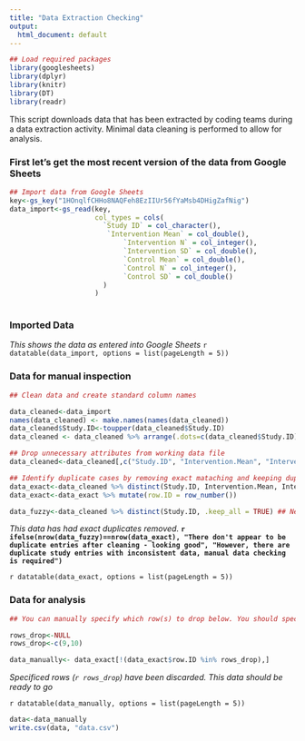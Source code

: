 ```yaml
---
title: "Data Extraction Checking"
output:
  html_document: default
---
```


```r
## Load required packages
library(googlesheets)
library(dplyr)
library(knitr)
library(DT)
library(readr)
```
This script downloads data that has been extracted by coding teams during a data extraction activity. Minimal data cleaning is performed to allow for analysis.

### First let's get the most recent version of the data from Google Sheets
```r
## Import data from Google Sheets
key<-gs_key("1HOnqlfCHHo8NAQFeh8EzIIUr56fYaMsb4DHigZafNig")
data_import<-gs_read(key, 
                     col_types = cols(
                       `Study ID` = col_character(), 
                        `Intervention Mean` = col_double(), 
                            `Intervention N` = col_integer(),
                            `Intervention SD` = col_double(),
                            `Control Mean` = col_double(), 
                            `Control N` = col_integer(),
                            `Control SD` = col_double()
                       )
                     )
                     
```
### Imported Data
*This shows the data as entered into Google Sheets*
`r datatable(data_import, options = list(pageLength = 5))`


### Data for manual inspection

```r
## Clean data and create standard column names

data_cleaned<-data_import
names(data_cleaned) <- make.names(names(data_cleaned))
data_cleaned$Study.ID<-toupper(data_cleaned$Study.ID)
data_cleaned <- data_cleaned %>% arrange(.dots=c(data_cleaned$Study.ID))

## Drop unnecessary attributes from working data file
data_cleaned<-data_cleaned[,c("Study.ID", "Intervention.Mean", "Intervention.SD", "Intervention.N", "Control.Mean", "Control.SD", "Control.N")]

## Identify duplicate cases by removing exact mataching and keeping duplicate entries with inconsistent data
data_exact<-data_cleaned %>% distinct(Study.ID, Intervention.Mean, Intervention.SD, Intervention.N, Control.Mean, Control.SD, Control.N, .keep_all = TRUE)
data_exact<-data_exact %>% mutate(row.ID = row_number())

data_fuzzy<-data_cleaned %>% distinct(Study.ID, .keep_all = TRUE) ## Needed for the logic about inconsistent duplicates below
```


*This data has had exact duplicates removed.* **`r ifelse(nrow(data_fuzzy)==nrow(data_exact), "There don't appear to be duplicate entries after cleaning - looking good", "However, there are duplicate study entries with inconsistent data, manual data checking is required")`**

`r datatable(data_exact, options = list(pageLength = 5))`


### Data for analysis

```r
## You can manually specify which row(s) to drop below. You should specify the row.IDs for the rows that you want to discard. If you don't wish to discard any rows keep rows_drop<-NULL

rows_drop<-NULL
rows_drop<-c(9,10)

data_manually<- data_exact[!(data_exact$row.ID %in% rows_drop),]

```

*Specificed rows (`r rows_drop`) have been discarded. This data should be ready to go*

`r datatable(data_manually, options = list(pageLength = 5))`


```r
data<-data_manually
write.csv(data, "data.csv")
```

